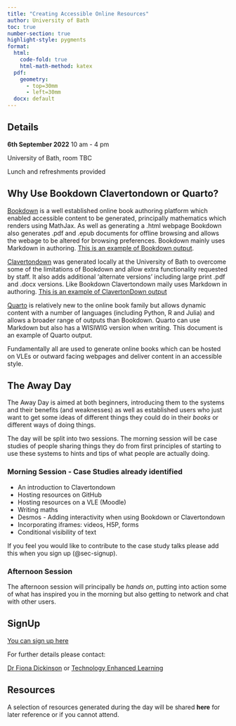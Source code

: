 ```yaml
---
title: "Creating Accessible Online Resources"
author: University of Bath
toc: true
number-section: true
highlight-style: pygments
format:
  html: 
    code-fold: true
    html-math-method: katex
  pdf:
    geometry: 
      - top=30mm
      - left=30mm
  docx: default
---
```


::: {.alert .alert-primary role="alert"}
## Details

**6th September 2022** 10 am - 4 pm

University of Bath, room TBC

Lunch and refreshments provided
:::

## Why Use Bookdown Clavertondown or Quarto?

[Bookdown](https://bookdown.org) is a well established online book authoring platform which enabled accessible content to be generated, principally mathematics which renders using MathJax. As well as generating a .html webpage Bookdown also generates .pdf and .epub documents for offline browsing and allows the webage to be altered for browsing preferences. Bookdown mainly uses Markdown in authoring. [This is an example of Bookdown output](https://chemfd.github.io/Photochemistry_2/).

[Clavertondown](https://rdrr.io/github/BathMASH/clavertondown/f/example/index.Rmd) was generated locally at the University of Bath to overcome some of the limitations of Bookdown and allow extra functionality requested by staff. It also adds additional 'alternate versions' including large print .pdf and .docx versions. Like Bookdown Clavertondown maily uses Markdown in authoring. [This is an example of ClavertonDown output](https://bathmash.github.io/clavertondown/)

[Quarto](https://quarto.org) is relatively new to the online book family but allows dynamic content with a number of languages (including Python, R and Julia) and allows a broader range of outputs than Bookdown. Quarto can use Markdown but also has a WISIWIG version when writing. This document is an example of Quarto output.

Fundamentally all are used to generate online books which can be hosted on VLEs or outward facing webpages and deliver content in an accessible style.

## The Away Day

The Away Day is aimed at both beginners, introducing them to the systems and their benefits (and weaknesses) as well as established users who just want to get some ideas of different things they could do in their *books* or different ways of doing things.

The day will be split into two sessions. The morning session will be case studies of people sharing things they do from first principles of starting to use these systems to hints and tips of what people are actually doing. 

### Morning Session - Case Studies already identified

- An introduction to Clavertondown
- Hosting resources on GitHub
- Hosting resources on a VLE (Moodle)
- Writing maths
- Desmos - Adding interactivity when using Bookdown or Clavertondown
- Incorporating iframes: videos, H5P, forms
- Conditional visibility of text

::: {.alert .alert-primary role="alert"}
If you feel you would like to contribute to the case study talks please add this when you sign up (@sec-signup).
:::

### Afternoon Session

The afternoon session will principally be *hands on*, putting into action some of what has inspired you in the morning but also getting to network and chat with other users.



## SignUp {#sec-signup}

[You can sign up here](https://teachinghub.bath.ac.uk/events/bookdown-away-day-2022/)

For further details please contact:

[Dr Fiona Dickinson](mailto:fd287@bath.ac.uk?subject=Bookdown%20AwayDay) or [Technology Enhanced Learning](mailto:TEL@bath.ac.uk?subject=Bookdown%20AwayDay)

## Resources

A selection of resources generated during the day will be shared **here** for later reference or if you cannot attend.
